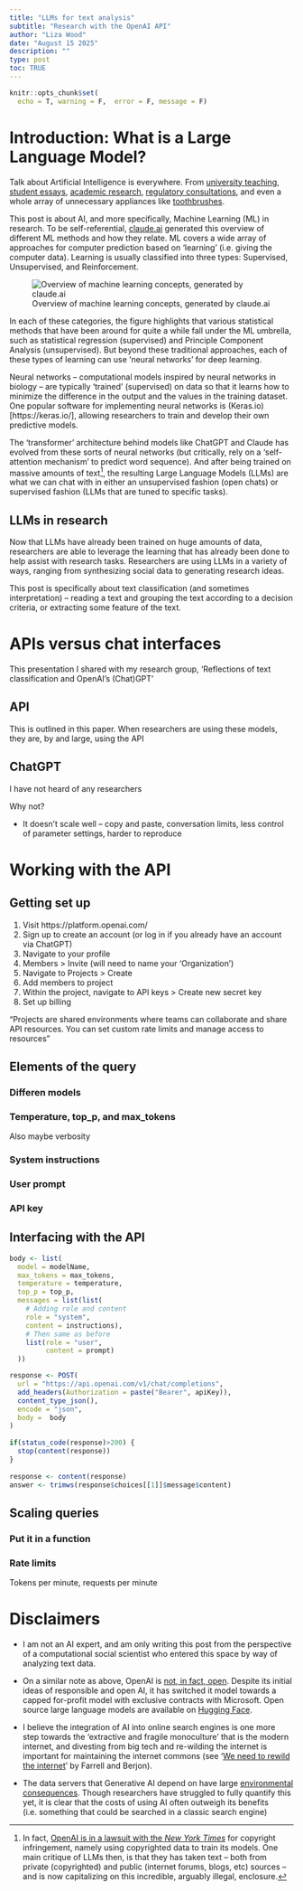 ```yaml
---
title: "LLMs for text analysis"
subtitle: "Research with the OpenAI API"
author: "Liza Wood"
date: "August 15 2025"
description: ""
type: post
toc: TRUE
---
```


```r
knitr::opts_chunk$set(
  echo = T, warning = F,  error = F, message = F)
```

# Introduction: What is a Large Language Model?  

Talk about Artificial Intelligence is everywhere. From [university teaching](https://www.nytimes.com/2025/05/14/technology/chatgpt-college-professors.html), [student essays](https://www.timeshighereducation.com/news/nine-10-uk-undergraduates-now-using-ai-assessments-survey#:~:text=The%20survey%20found%20that%20the,near%2Duniversal%20by%20next%20year), [academic research](https://onlinelibrary.wiley.com/doi/abs/10.1111/psj.70034), [regulatory consultations](https://www.theguardian.com/technology/2025/may/14/uk-government-ai-consult-consultation), and even a whole array of unnecessary appliances like [toothbrushes](https://www.oralb.co.uk/en-gb/product-collections/genius-x). 

This post is about AI, and more specifically, Machine Learning (ML) in research. To be self-referential, [claude.ai](claude.ai) generated this overview of different ML methods and how they relate. ML covers a wide array of approaches for computer prediction based on 'learning' (i.e. giving the computer data). Learning is usually classified into three types: Supervised, Unsupervised, and Reinforcement. 

![Overview of machine learning concepts, generated by claude.ai](posts/img/ML-overview.png)

In each of these categories, the figure highlights that various statistical methods that have been around for quite a while fall under the ML umbrella, such as statistical regression (supervised) and Principle Component Analysis (unsupervised). But beyond these traditional approaches, each of these types of learning can use 'neural networks' for deep learning.

Neural networks -- computational models inspired by neural networks in biology -- are typically 'trained' (supervised) on data so that it learns how to minimize the difference in the output and the values in the training dataset. One popular software for implementing neural networks is (Keras.io)[https://keras.io/], allowing researchers to train and develop their own predictive models. 

The 'transformer' architecture behind models like ChatGPT and Claude has evolved from these sorts of neural networks (but critically, rely on a 'self-attention mechanism' to predict word sequence). And after being trained on massive amounts of text^[In fact, [OpenAI is in a lawsuit with the _New York Times_](https://www.npr.org/2023/12/27/1221821750/new-york-times-sues-chatgpt-openai-microsoft-for-copyright-infringement) for copyright infringement, namely using copyrighted data to train its models. One main critique of LLMs then, is that they has taken text -- both from private (copyrighted) and public (internet forums, blogs, etc) sources -- and is now capitalizing on this incredible, arguably illegal, enclosure.], the resulting Large Language Models (LLMs) are what we can chat with in either an unsupervised fashion (open chats) or supervised fashion (LLMs that are tuned to specific tasks).

## LLMs in research 

Now that LLMs have already been trained on huge amounts of data, researchers are able to leverage the learning that has already been done to help assist with research tasks. Researchers are using LLMs in a variety of ways, ranging from synthesizing social data to generating research ideas.

This post is specifically about text classification (and sometimes interpretation) -- reading a text and grouping the text according to a decision criteria, or extracting some feature of the text. 

# APIs versus chat interfaces 


This presentation I shared with my research group, 'Reflections of text classification and OpenAI's (Chat)GPT'

## API 

This is outlined in this paper. When researchers are using these models, they are, by and large, using the API

## ChatGPT 

I have not heard of any researchers

Why not?

* It doesn't scale well -- copy and paste, conversation limits, less control of parameter settings, harder to reproduce

# Working with the API

## Getting set up 

1. Visit https://platform.openai.com/
2. Sign up to create an account (or log in if you already have an account via ChatGPT) 
3. Navigate to your profile 
4. Members > Invite (will need to name your 'Organization')
5. Navigate to Projects > Create 
6. Add members to project
7. Within the project, navigate to API keys > Create new secret key 
8. Set up billing



"Projects are shared environments where teams can collaborate and share API resources. You can set custom rate limits and manage access to resources"

## Elements of the query

### Differen models 

### Temperature, top_p, and max_tokens 

Also maybe verbosity

### System instructions 

### User prompt 

### API key 

## Interfacing with the API 

```r
body <- list(
  model = modelName,
  max_tokens = max_tokens,
  temperature = temperature,
  top_p = top_p,
  messages = list(list(
    # Adding role and content
    role = "system",
    content = instructions),
    # Then same as before
    list(role = "user", 
         content = prompt)
  ))
```

```r
response <- POST(
  url = "https://api.openai.com/v1/chat/completions", 
  add_headers(Authorization = paste("Bearer", apiKey)),
  content_type_json(),
  encode = "json",
  body =  body
)
  
if(status_code(response)>200) {
  stop(content(response))
}
  
response <- content(response)
answer <- trimws(response$choices[[1]]$message$content)
```


## Scaling queries 

### Put it in a function

### Rate limits 

Tokens per minute, requests per minute

# Disclaimers 
* I am not an AI expert, and am only writing this post from the perspective of a computational social scientist who entered this space by way of analyzing text data. 

* On a similar note as above, OpenAI is [not, in fact, open](https://www.turing.ac.uk/blog/what-defines-open-open-ai). Despite its initial ideas of responsible and open AI, it has switched it model towards a capped for-profit model with exclusive contracts with Microsoft. Open source large language models are available on [Hugging Face](https://huggingface.co/).  
* I believe the integration of AI into online search engines is one more step towards the 'extractive and fragile monoculture' that is the modern internet, and divesting from big tech and re-wilding the internet is important for maintaining the internet commons (see '[We need to rewild the internet](https://www.noemamag.com/we-need-to-rewild-the-internet/)' by Farrell and Berjon).  
* The data servers that Generative AI depend on have large [environmental consequences](https://news.mit.edu/2025/explained-generative-ai-environmental-impact-0117). Though researchers have struggled to fully quantify this yet, it is clear that the costs of using AI often outweigh its benefits (i.e. something that could be searched in a classic search engine)